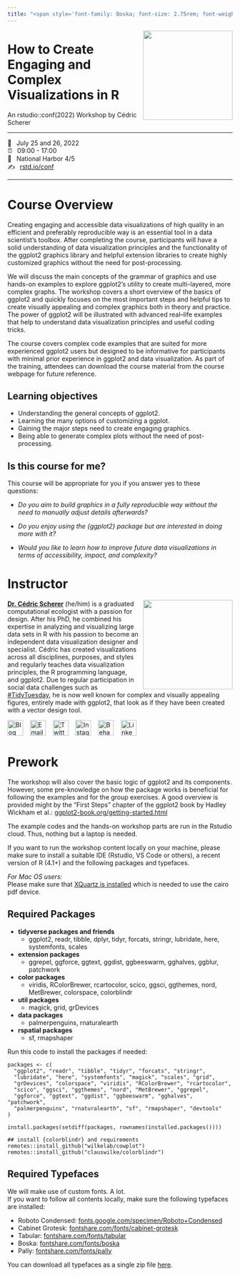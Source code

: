 ```yaml
---
title: "<span style='font-family: Boska; font-size: 2.75rem; font-weight: 800;'>Graphic Design with ggplot2</span>"
---
```


![](images/logo.png){style="float:right;padding: 0 0 0 10px;" fig-alt="Course Hex Logo" width="200"}

# How to Create Engaging and Complex Visualizations in R

An rstudio::conf(2022) Workshop by Cédric Scherer

------------------------------------------------------------------------

<span class='code'>📆 &ensp;July 25 and 26, 2022</span>\
<span class='code'>⏰ &ensp;09:00 - 17:00</span>\
<span class='code'>🏨 &ensp;National Harbor 4/5</span>\
<span class='code'>✍️ &ensp;[rstd.io/conf](http://rstd.io/conf)</span>

------------------------------------------------------------------------

# Course Overview

Creating engaging and accessible data visualizations of high quality in an efficient and preferably reproducible way is an essential tool in a data scientist's toolbox. After completing the course, participants will have a solid understanding of data visualization principles and the functionality of the ggplot2 graphics library and helpful extension libraries to create highly customized graphics without the need for post-processing.

We will discuss the main concepts of the grammar of graphics and use hands-on examples to explore ggplot2's utility to create multi-layered, more complex graphs. The workshop covers a short overview of the basics of ggplot2 and quickly focuses on the most important steps and helpful tips to create visually appealing and complex graphics both in theory and practice. The power of ggplot2 will be illustrated with advanced real--life examples that help to understand data visualization principles and useful coding tricks.

The course covers complex code examples that are suited for more experienced ggplot2 users but designed to be informative for participants with minimal prior experience in ggplot2 and data visualization. As part of the training, attendees can download the course material from the course webpage for future reference.

## Learning objectives

-   Understanding the general concepts of ggplot2.
-   Learning the many options of customizing a ggplot.
-   Gaining the major steps need to create engaging graphics.
-   Being able to generate complex plots without the need of post-processing.

## Is this course for me?

This course will be appropriate for you if you answer yes to these questions:

-   *Do you aim to build graphics in a fully reproducible way without the need to manually adjust details afterwards?*

-   *Do you enjoy using the {ggplot2} package but are interested in doing more with it?*

-   *Would you like to learn how to improve future data visualizations in terms of accessibility, impact, and complexity?*


# Instructor

![](images/cedric.jpeg){style="float:right;padding: 0 0 0 10px;" fig-alt="Headshot of Dr. Cédric Scherer" width="200"}

[**Dr. Cédric Scherer**](http://cedricscherer.com/) (he/him) is a graduated computational ecologist with a passion for design. After his PhD, he combined his expertise in analyzing and visualizing large data sets in R with his passion to become an independent data visualization designer and specialist. Cédric has created visualizations across all disciplines, purposes, and styles and regularly teaches data visualization principles, the R programming language, and ggplot2. Due to regular participation in social data challenges such as [#TidyTuesday](https://github.com/rfordatascience/tidytuesday), he is now well known for complex and visually appealing figures, entirely made with ggplot2, that look as if they have been created with a vector design tool.

<div align="center">
<a href="https://www.cedricscherer.com"><img border="0" alt="Blog" src="https://assets.dryicons.com/uploads/icon/svg/4926/home.svg" width="35" height="35"></a>&nbsp;&nbsp;&nbsp;
<a href="mailto:info@data-vizard.com"><img border="0" alt="Email" src="https://assets.dryicons.com/uploads/icon/svg/8009/02dc3a5c-6504-4347-85fb-3f510cfecc45.svg" width="35" height="35"></a>&nbsp;&nbsp;&nbsp;
<a href="https://twitter.com/CedScherer"><img border="0" alt="Twitter" src="https://assets.dryicons.com/uploads/icon/svg/8385/c23f7ffc-ca8d-4246-8978-ce9f6d5bcc99.svg" width="35" height="35"></a>&nbsp;&nbsp;&nbsp; 
<a href="https://www.instagram.com/cedscherer/"><img border="0" alt="Instagram" src="https://assets.dryicons.com/uploads/icon/svg/8330/62263227-bb78-4b42-a9a9-e222e0cc7b97.svg" width="35" height="35"></a>&nbsp;&nbsp;&nbsp;
<a href="https://www.behance.net/cedscherer"><img border="0" alt="Behance" src="https://assets.dryicons.com/uploads/icon/svg/8264/04073ce3-5b98-4f32-88d3-82b2ef828066.svg" width="35" height="35"></a>&nbsp;&nbsp;&nbsp;
<a href="https://www.linkedin.com/in/cedricpscherer/"><img border="0" alt="LinkedIn" src="https://assets.dryicons.com/uploads/icon/svg/8337/a347cd89-1662-4421-be90-58e5e8004eae.svg" width="35" height="35"></a>
</div>

# Prework

The workshop will also cover the basic logic of ggplot2 and its components. However, some pre-knowledge on how the package works is beneficial for following the examples and for the group exercises. A good overview is provided might by the "First Steps" chapter of the ggplot2 book by Hadley Wickham et al.: [ggplot2-book.org/getting-started.html](https://ggplot2-book.org/getting-started.html)

The example codes and the hands-on workshop parts are run in the Rstudio cloud. Thus, nothing but a laptop is needed.

If you want to run the workshop content locally on your machine, please make sure to install a suitable IDE (Rstudio, VS Code or others), a recent version of R (4.1+) and the following packages and typefaces.

*For Mac OS users:*  
Please make sure that [XQuartz is installed](https://www.xquartz.org/) which is needed to use the cairo pdf device.

## Required Packages

-   **tidyverse packages and friends**
    -   ggplot2, readr, tibble, dplyr, tidyr, forcats, stringr, lubridate, here, systemfonts, scales
-   **extension packages**
    -   ggrepel, ggforce, ggtext, ggdist, ggbeeswarm, gghalves, ggblur, patchwork
-   **color packages**
    -   viridis, RColorBrewer, rcartocolor, scico, ggsci, ggthemes, nord, MetBrewer, colorspace, colorblindr
-   **util packages**
    -   magick, grid, grDevices
-   **data packages**
    -   palmerpenguins, rnaturalearth
-   **rspatial packages**
    -   sf, rmapshaper

Run this code to install the packages if needed:

    packages <- c(
      "ggplot2", "readr", "tibble", "tidyr", "forcats", "stringr",
      "lubridate", "here", "systemfonts", "magick", "scales", "grid",
      "grDevices", "colorspace", "viridis", "RColorBrewer", "rcartocolor",
      "scico", "ggsci", "ggthemes", "nord", "MetBrewer", "ggrepel",
      "ggforce", "ggtext", "ggdist", "ggbeeswarm", "gghalves", "patchwork", 
      "palmerpenguins", "rnaturalearth", "sf", "rmapshaper", "devtools"
    )

    install.packages(setdiff(packages, rownames(installed.packages())))  

    ## install {colorblindr} and requirements
    remotes::install_github("wilkelab/cowplot")
    remotes::install_github("clauswilke/colorblindr")

## Required Typefaces

We will make use of custom fonts. A lot.  
If you want to follow all contents locally, make sure the following typefaces are installed:

-   Roboto Condensed: [fonts.google.com/specimen/Roboto+Condensed](www.fonts.google.com/specimen/Roboto+Condensed)
-   Cabinet Grotesk: [fontshare.com/fonts/cabinet-grotesk](www.fontshare.com/fonts/cabinet-grotesk)
-   Tabular: [fontshare.com/fonts/tabular](www.fontshare.com/fonts/tabular)
-   Boska: [fontshare.com/fonts/boska](www.fontshare.com/fonts/boska)
-   Pally: [fontshare.com/fonts/pally](www.fontshare.com/fonts/pally)

You can download all typefaces as a single zip file [here](ggplot2-course-fonts.zip).
